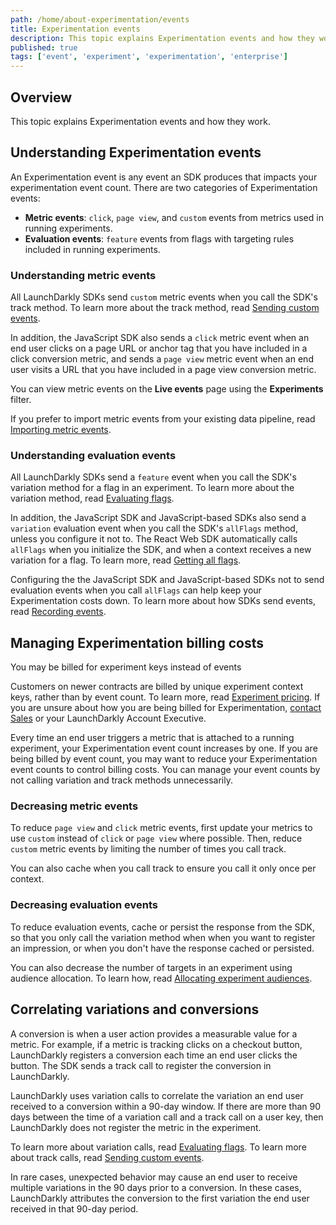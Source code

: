 ```yaml
---
path: /home/about-experimentation/events
title: Experimentation events
description: This topic explains Experimentation events and how they work.
published: true
tags: ['event', 'experiment', 'experimentation', 'enterprise']
---
```


## Overview

This topic explains Experimentation events and how they work.

## Understanding Experimentation events

An Experimentation event is any event an SDK produces that impacts your experimentation event count. There are two categories of Experimentation events:

- **Metric events**: `click`, `page view`, and `custom` events from metrics used in running experiments.
- **Evaluation events**: `feature` events from flags with targeting rules included in running experiments.

### Understanding metric events

All LaunchDarkly SDKs send `custom` metric events when you call the SDK's track method. To learn more about the track method, read [Sending custom events](/sdk/features/events).

In addition, the JavaScript SDK also sends a `click` metric event when an end user clicks on a page URL or anchor tag that you have included in a click conversion metric, and sends a `page view` metric event when an end user visits a URL that you have included in a page view conversion metric.

You can view metric events on the **Live events** page using the **Experiments** filter.

If you prefer to import metric events from your existing data pipeline, read [Importing metric events](/home/creating-experiments/import-metric-events).

### Understanding evaluation events

All LaunchDarkly SDKs send a `feature` event when you call the SDK's variation method for a flag in an experiment. To learn more about the variation method, read [Evaluating flags](/sdk/features/evaluating).

In addition, the JavaScript SDK and JavaScript-based SDKs also send a `variation` evaluation event when you call the SDK's `allFlags` method, unless you configure it not to. The React Web SDK automatically calls `allFlags` when you initialize the SDK, and when a context receives a new variation for a flag. To learn more, read [Getting all flags](/sdk/features/all-flags).

Configuring the the JavaScript SDK and JavaScript-based SDKs not to send evaluation events when you call `allFlags` can help keep your Experimentation costs down. To learn more about how SDKs send events, read [Recording events](/sdk/concepts/contributors-guide#recording-events).

## Managing Experimentation billing costs

<Callout intent="info">
<CalloutTitle>You may be billed for experiment keys instead of events</CalloutTitle>
<CalloutDescription>

Customers on newer contracts are billed by unique experiment context keys, rather than by event count. To learn more, read [Experiment pricing](/home/about-experimentation#experiment-pricing). If you are unsure about how you are being billed for Experimentation, [contact Sales](https://launchdarkly.com/contact-sales/) or your LaunchDarkly Account Executive.

</CalloutDescription>
</Callout>

Every time an end user triggers a metric that is attached to a running experiment, your Experimentation event count increases by one. If you are being billed by event count, you may want to reduce your Experimentation event counts to control billing costs. You can manage your event counts by not calling variation and track methods unnecessarily.

### Decreasing metric events

To reduce `page view` and `click` metric events, first update your metrics to use `custom` instead of `click` or `page view` where possible. Then, reduce `custom` metric events by limiting the number of times you call track.

You can also cache when you call track to ensure you call it only once per context.

### Decreasing evaluation events

To reduce evaluation events, cache or persist the response from the SDK, so that you only call the variation method when when you want to register an impression, or when you don't have the response cached or persisted.

You can also decrease the number of targets in an experiment using audience allocation. To learn how, read [Allocating experiment audiences](/home/creating-experiments/allocation).

## Correlating variations and conversions

A conversion is when a user action provides a measurable value for a metric. For example, if a metric is tracking clicks on a checkout button, LaunchDarkly registers a conversion each time an end user clicks the button. The SDK sends a track call to register the conversion in LaunchDarkly.

LaunchDarkly uses variation calls to correlate the variation an end user received to a conversion within a 90-day window. If there are more than 90 days between the time of a variation call and a track call on a user key, then LaunchDarkly does not register the metric in the experiment.

To learn more about variation calls, read [Evaluating flags](/sdk/features/evaluating). To learn more about track calls, read [Sending custom events](/sdk/features/events).

In rare cases, unexpected behavior may cause an end user to receive multiple variations in the 90 days prior to a conversion. In these cases, LaunchDarkly attributes the conversion to the first variation the end user received in that 90-day period.
